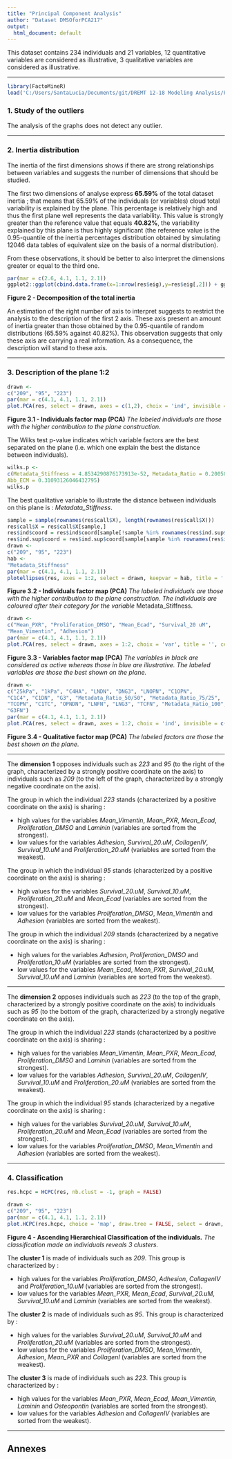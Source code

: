 ```yaml
---
title: "Principal Component Analysis"
author: "Dataset DMSOforPCA217"
output:
  html_document: default
---
```

This dataset contains 234 individuals and 21 variables, 12 quantitative variables are considered as illustrative, 3 qualitative variables are considered as illustrative.

- - -

```r
library(FactoMineR)
load('C:/Users/SantaLucia/Documents/git/DREMT 12-18 Modeling Analysis/PCA2-17/Workspace.RData')
```
### 1. Study of the outliers
The analysis of the graphs does not detect any outlier.

- - -

### 2. Inertia distribution
The inertia of the first dimensions shows if there are strong relationships between variables and suggests the number of dimensions that should be studied.

The first two dimensions of analyse express **65.59%** of the total dataset inertia ; that means that 65.59% of the individuals (or variables) cloud total variability is explained by the plane.
This percentage is relatively high and thus the first plane well represents the data variability.
This value is strongly greater than the reference value that equals **40.82%**, the variability explained by this plane is thus highly significant
(the reference value is the 0.95-quantile of the inertia percentages distribution obtained by simulating 12046 data tables of equivalent size on the basis of a normal distribution).

From these observations, it should be better to also interpret the dimensions greater or equal to the third one.

```r
par(mar = c(2.6, 4.1, 1.1, 2.1))
ggplot2::ggplot(cbind.data.frame(x=1:nrow(res$eig),y=res$eig[,2])) + ggplot2::aes(x=x, y=y)+ ggplot2::geom_col(fill="blue") + ggplot2::xlab("Dimension") + ggplot2::ylab("Percentage of variance") + ggplot2::ggtitle("Decomposition of the total inertia") + ggplot2::theme_light() + ggplot2::theme(plot.title = ggplot2::element_text(hjust =0.5)) + ggplot2::scale_x_continuous(breaks=1:nrow(res$eig))
```

**Figure 2 - Decomposition of the total inertia**

An estimation of the right number of axis to interpret suggests to restrict the analysis to the description of the first 2 axis.
These axis present an amount of inertia greater than those obtained by the 0.95-quantile of random distributions (65.59% against 40.82%).
This observation suggests that only these axis are carrying a real information.
As a consequence, the description will stand to these axis.

- - -

### 3. Description of the plane 1:2

```r
drawn <-
c("209", "95", "223")
par(mar = c(4.1, 4.1, 1.1, 2.1))
plot.PCA(res, select = drawn, axes = c(1,2), choix = 'ind', invisible = 'quali', title = '', cex = cex)
```

**Figure 3.1 - Individuals factor map (PCA)**
*The labeled individuals are those with the higher contribution to the plane construction.*

The Wilks test p-value indicates which variable factors are the best separated on the plane (i.e. which one explain the best the distance between individuals).
```r
wilks.p <-
c(Metadata_Stiffness = 4.8534290876173913e-52, Metadata_Ratio = 0.20050225118133008, 
Abb_ECM = 0.31093126046432795)
wilks.p
```
The best qualitative variable to illustrate the distance between individuals on this plane is : *Metadata_Stiffness*.

```r
sample = sample(rownames(res$call$X), length(rownames(res$call$X)))
res$call$X = res$call$X[sample,]
res$ind$coord = res$ind$coord[sample[!sample %in% rownames(res$ind.sup$coord)],]
res$ind.sup$coord = res$ind.sup$coord[sample[sample %in% rownames(res$ind.sup$coord)],,drop=FALSE]
drawn <-
c("209", "95", "223")
hab <-
"Metadata_Stiffness"
par(mar = c(4.1, 4.1, 1.1, 2.1))
plotellipses(res, axes = 1:2, select = drawn, keepvar = hab, title = '', cex = cex)
```

**Figure 3.2 - Individuals factor map (PCA)**
*The labeled individuals are those with the higher contribution to the plane construction.*
*The individuals are coloured after their category for the variable* Metadata_Stiffness.

```r
drawn <-
c("Mean_PXR", "Proliferation_DMSO", "Mean_Ecad", "Survival_20 uM", 
"Mean_Vimentin", "Adhesion")
par(mar = c(4.1, 4.1, 1.1, 2.1))
plot.PCA(res, select = drawn, axes = 1:2, choix = 'var', title = '', cex = cex)
```

**Figure 3.3 - Variables factor map (PCA)**
*The variables in black are considered as active whereas those in blue are illustrative.*
*The labeled variables are those the best shown on the plane.*

```r
drawn <-
c("25kPa", "1kPa", "C4HA", "LNDN", "DNG3", "LNOPN", "C1OPN", 
"C1C4", "C1DN", "G3", "Metadata_Ratio_50/50", "Metadata_Ratio_75/25", 
"TCOPN", "C1TC", "OPNDN", "LNFN", "LNG3", "TCFN", "Metadata_Ratio_100", 
"G3FN")
par(mar = c(4.1, 4.1, 1.1, 2.1))
plot.PCA(res, select = drawn, axes = 1:2, choix = 'ind', invisible = c('ind', 'ind.sup'), title = '', cex = cex)
```

**Figure 3.4 - Qualitative factor map (PCA)**
*The labeled factors are those the best shown on the plane.*

* * *

The **dimension 1** opposes individuals such as *223* and *95* (to the right of the graph, characterized by a strongly positive coordinate on the axis)
to individuals such as *209* (to the left of the graph, characterized by a strongly negative coordinate on the axis).

The group in which the individual *223* stands (characterized by a positive coordinate on the axis) is sharing :

- high values for the variables *Mean_Vimentin*, *Mean_PXR*, *Mean_Ecad*, *Proliferation_DMSO* and *Laminin* (variables are sorted from the strongest).
- low values for the variables *Adhesion*, *Survival_20.uM*, *CollagenIV*, *Survival_10.uM* and *Proliferation_20.uM* (variables are sorted from the weakest).

The group in which the individual *95* stands (characterized by a positive coordinate on the axis) is sharing :

- high values for the variables *Survival_20.uM*, *Survival_10.uM*, *Proliferation_20.uM* and *Mean_Ecad* (variables are sorted from the strongest).
- low values for the variables *Proliferation_DMSO*, *Mean_Vimentin* and *Adhesion* (variables are sorted from the weakest).

The group in which the individual *209* stands (characterized by a negative coordinate on the axis) is sharing :

- high values for the variables *Adhesion*, *Proliferation_DMSO* and *Proliferation_10.uM* (variables are sorted from the strongest).
- low values for the variables *Mean_Ecad*, *Mean_PXR*, *Survival_20.uM*, *Survival_10.uM* and *Laminin* (variables are sorted from the weakest).


* * *

The **dimension 2** opposes individuals such as *223* (to the top of the graph, characterized by a strongly positive coordinate on the axis)
to individuals such as *95* (to the bottom of the graph, characterized by a strongly negative coordinate on the axis).

The group in which the individual *223* stands (characterized by a positive coordinate on the axis) is sharing :

- high values for the variables *Mean_Vimentin*, *Mean_PXR*, *Mean_Ecad*, *Proliferation_DMSO* and *Laminin* (variables are sorted from the strongest).
- low values for the variables *Adhesion*, *Survival_20.uM*, *CollagenIV*, *Survival_10.uM* and *Proliferation_20.uM* (variables are sorted from the weakest).

The group in which the individual *95* stands (characterized by a negative coordinate on the axis) is sharing :

- high values for the variables *Survival_20.uM*, *Survival_10.uM*, *Proliferation_20.uM* and *Mean_Ecad* (variables are sorted from the strongest).
- low values for the variables *Proliferation_DMSO*, *Mean_Vimentin* and *Adhesion* (variables are sorted from the weakest).


- - -

### 4. Classification

```r
res.hcpc = HCPC(res, nb.clust = -1, graph = FALSE)
```

```r
drawn <-
c("209", "95", "223")
par(mar = c(4.1, 4.1, 1.1, 2.1))
plot.HCPC(res.hcpc, choice = 'map', draw.tree = FALSE, select = drawn, title = '')
```

**Figure 4 - Ascending Hierarchical Classification of the individuals.**
*The classification made on individuals reveals 3 clusters.*


The **cluster 1** is made of individuals such as *209*. This group is characterized by :

- high values for the variables *Proliferation_DMSO*, *Adhesion*, *CollagenIV* and *Proliferation_10.uM* (variables are sorted from the strongest).
- low values for the variables *Mean_PXR*, *Mean_Ecad*, *Survival_20.uM*, *Survival_10.uM* and *Laminin* (variables are sorted from the weakest).

The **cluster 2** is made of individuals such as *95*. This group is characterized by :

- high values for the variables *Survival_20.uM*, *Survival_10.uM* and *Proliferation_20.uM* (variables are sorted from the strongest).
- low values for the variables *Proliferation_DMSO*, *Mean_Vimentin*, *Adhesion*, *Mean_PXR* and *CollagenI* (variables are sorted from the weakest).

The **cluster 3** is made of individuals such as *223*. This group is characterized by :

- high values for the variables *Mean_PXR*, *Mean_Ecad*, *Mean_Vimentin*, *Laminin* and *Osteopontin* (variables are sorted from the strongest).
- low values for the variables *Adhesion* and *CollagenIV* (variables are sorted from the weakest).

- - -

## Annexes




